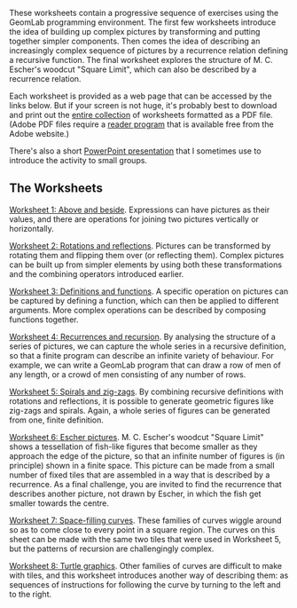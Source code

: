 These worksheets contain a progressive sequence of exercises using the
GeomLab programming environment. The first few worksheets introduce
the idea of building up complex pictures by transforming and putting
together simpler components. Then comes the idea of describing an
increasingly complex sequence of pictures by a recurrence relation
defining a recursive function. The final worksheet explores the
structure of M. C. Escher's woodcut "Square Limit", which can also be
described by a recurrence relation.

Each worksheet is provided as a web page that can be accessed by the
links below. But if your screen is not huge, it's probably best to
download and print out the [[Media:workbook.pdf|entire collection]] of
worksheets formatted as a PDF file. (Adobe PDF files require a
[http://get.adobe.com/reader reader program]
that is available free from the Adobe website.)

There's also a short 
[[Media:GeomLab-talk.ppt|PowerPoint presentation]] 
that I sometimes use to introduce the activity to small groups.

==The Worksheets==

[[Worksheet 1: Above and beside]].
Expressions can have pictures as their values, and there are
operations for joining two pictures vertically or horizontally.

[[Worksheet 2: Rotations and reflections]]. 
Pictures can be transformed by rotating them and flipping them over
(or reflecting them). Complex pictures can be built up from simpler
elements by using both these transformations and the combining
operators introduced earlier.

[[Worksheet 3: Definitions and functions]]. 
A specific operation on pictures can be captured by defining a
function, which can then be applied to different arguments. More
complex operations can be described by composing functions together.

[[Worksheet 4: Recurrences and recursion]]. 
By analysing the structure of a series of pictures, we can capture the
whole series in a recursive definition, so that a finite program can
describe an infinite variety of behaviour. For example, we can write a
GeomLab program that can draw a row of men of any length, or a crowd
of men consisting of any number of rows.

[[Worksheet 5: Spirals and zig-zags]]. 
By combining recursive definitions with rotations and reflections, it
is possible to generate geometric figures like zig-zags and
spirals. Again, a whole series of figures can be generated from one,
finite definition.

[[Worksheet 6: Escher pictures]].
M. C. Escher's woodcut "Square Limit" shows a tessellation of
fish-like figures that become smaller as they approach the edge of the
picture, so that an infinite number of figures is (in principle) shown
in a finite space. This picture can be made from a small number of
fixed tiles that are assembled in a way that is described by a
recurrence. As a final challenge, you are invited to find the
recurrence that describes another picture, not drawn by Escher, in
which the fish get smaller towards the centre.

[[Worksheet 7: Space-filling curves]]. 
These families of curves wiggle around so as to come close to every
point in a square region.  The curves on this sheet can be made with
the same two tiles that were used in Worksheet 5, but the patterns of
recursion are challengingly complex.

[[Worksheet 8: Turtle graphics]]. 
Other families of curves are difficult to make with tiles, and this
worksheet introduces another way of describing them: as sequences of
instructions for following the curve by turning to the left and to the
right.
